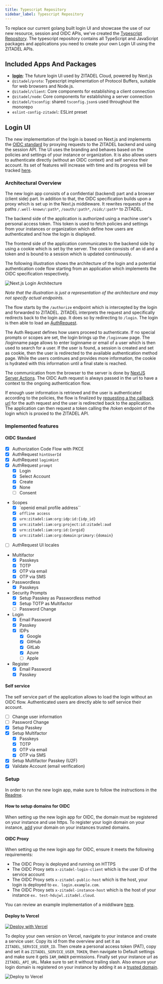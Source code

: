 ```yaml
---
title: Typescript Repository
sidebar_label: Typescript Repository
---
```


To replace our current golang built login UI and showcase the use of our new resource, session and OIDC APIs, we've created the [Typescript Repository](https://github.com/zitadel/typescript).
The typescript repository contains all TypeScript and JavaScript packages and applications you need to create your own Login UI using the ZITADEL APIs.

## Included Apps And Packages

- **[login](./typescript-repo#new-login-ui)**: The future login UI used by ZITADEL Cloud, powered by Next.js
- `@zitadel/proto`: Typescript implementation of Protocol Buffers, suitable for web browsers and Node.js.
- `@zitadel/client`: Core components for establishing a client connection
- `@zitadel/node`: Core components for establishing a server connection
- `@zitadel/tsconfig`: shared `tsconfig.json`s used throughout the monorepo
- `eslint-config-zitadel`: ESLint preset

## Login UI

The new implementation of the login is based on Next.js and implements the [OIDC standard](./oidc-standard) by proxying requests to the ZITADEL backend and using the session API.
The UI uses the branding and behaves based on the policies and settings of your instance or organization.
It is also allows users to authenticate directly (without an OIDC context) and self service their account.
Its set of features will increase with time and its progress will be tracked [here](./typescript-repo#implemented-features).

### Architectural Overview

The new login app consists of a confidential (backend) part and a browser (client side) part.
In addition to that, the OIDC specification builds upon a proxy which is set up in the Next.js middleware. It rewrites requests of the paths `/.well-known/:path*`, `/oauth/:path*`, `/oidc/:path*` to ZITADEL.

The backend side of the application is authorized using a machine user's personal access token.
This token is used to fetch policies and settings from your instances or organization which define how users are authenticated and how the login is displayed.

The frontend side of the application communicates to the backend side by using a cookie which is set by the server.
The cookie consists of an id and a token and is bound to a session which is updated continuously.

The following illustration shows the architecture of the login and a potential authentication code flow starting from an application which implements the OIDC specification respectively.

![Next.js Login Architecture](/img/typescript-login-architecture.png)

_Note that the illustration is just a representation of the architecture and may not specify actual endpoints._

The flow starts by the `/authorize` endpoint which is intercepted by the login and forwarded to ZITADEL.
ZITADEL interprets the request and specifically redirects back to the login app.
It does so by redirecting to `/login`.
The login is then able to load an [AuthRequest](/docs/apis/resources/oidc_service_v2/oidc-service-get-auth-request#get-oidc-auth-request-details).

The Auth Request defines how users proceed to authenticate. If no special prompts or scopes are set, the login brings up the `/loginname` page.
The /loginname page allows to enter loginname or email of a user which is then used to search for a user.
If the user is found, a session is created and set as cookie, then the user is redirected to the available authentication method page.
While the users continues and provides more information, the cookie is hydrated with this information until a final state is reached.

The communication from the browser to the server is done by [NextJS Server Actions](https://nextjs.org/docs/app/building-your-application/data-fetching/server-actions-and-mutations).
The OIDC Auth request is always passed in the url to have a context to the ongoing authentication flow.

If enough user information is retrieved and the user is authenticated according to the policies, the flow is finalized by [requesting a the callback url](/docs/apis/resources/oidc_service_v2/oidc-service-create-callback) for the auth request and the user is redirected back to the application.
The application can then request a token calling the /token endpoint of the login which is proxied to the ZITADEL API.

### Implemented features

#### OIDC Standard

- [x] Authorization Code Flow with PKCE
- [x] AuthRequest `hintUserId`
- [x] AuthRequest `loginHint`
- [x] AuthRequest `prompt`
  - [x] Login
  - [x] Select Account
  - [x] Create
  - [x] None
  - [ ] Consent
- Scopes
  - [x] `openid email profile address``
  - [x] `offline access`
  - [x] `urn:zitadel:iam:org:idp:id:{idp_id}`
  - [x] `urn:zitadel:iam:org:project:id:zitadel:aud`
  - [x] `urn:zitadel:iam:org:id:{orgid}`
  - [x] `urn:zitadel:iam:org:domain:primary:{domain}`
- [ ] AuthRequest UI locales
- Multifactor
  - [x] Passkeys
  - [x] TOTP
  - [x] OTP via email
  - [x] OTP via SMS
- Passwordless
  - [x] Passkeys
- Security Prompts
  - [x] Setup Passkey as Passwordless method
  - [x] Setup TOTP as Multifactor
  - [ ] Password Change
- Login
  - [x] Email Password
  - [x] Passkey
  - [x] IDPs
    - [x] Google
    - [x] GitHub
    - [x] GitLab
    - [x] Azure
    - [ ] Apple
- Register
  - [x] Email Password
  - [x] Passkey

#### Self service

The self service part of the application allows to load the login without an OIDC flow.
Authenticated users are directly able to self service their account.

- [ ] Change user information
- [ ] Password Change
- [x] Setup Passkey
- [x] Setup Multifactor
  - [x] Passkeys
  - [x] TOTP
  - [x] OTP via email
  - [x] OTP via SMS
- [x] Setup Multifactor Passkey (U2F)
- [x] Validate Account (email verification)

### Setup

In order to run the new login app, make sure to follow the instructions in the [Readme](https://github.com/zitadel/typescript/blob/main/README.md#run-login-ui).

#### How to setup domains for OIDC

When setting up the new login app for OIDC, the domain must be registered on your instance and use https.
To register your login domain on your instance, [add](/docs/apis/resources/admin/admin-service-add-instance-trusted-domain) your domain on your instances trusted domains.

#### OIDC Proxy

When setting up the new login app for OIDC, ensure it meets the following requirements:

- The OIDC Proxy is deployed and running on HTTPS
- The OIDC Proxy sets `x-zitadel-login-client` which is the user ID of the service account
- The OIDC Proxy sets `x-zitadel-public-host` which is the host, your login is deployed to `ex. login.example.com`.
- The OIDC Proxy sets `x-zitadel-instance-host` which is the host of your instance `ex. test-hdujwl.zitadel.cloud`.

You can review an example implementation of a middlware [here](https://github.com/zitadel/typescript/blob/main/apps/login/src/middleware.ts).

#### Deploy to Vercel

[![Deploy with Vercel](https://vercel.com/button)](https://vercel.com/new/clone?repository-url=https%3A%2F%2Fgithub.com%2Fzitadel%2Ftypescript&env=ZITADEL_API_URL,ZITADEL_SERVICE_USER_ID,ZITADEL_SERVICE_USER_TOKEN&root-directory=apps/login&envDescription=Setup%20a%20service%20account%20with%20IAM_OWNER%20membership%20on%20your%20instance%20and%20provide%20its%20id%20and%20personal%20access%20token.&project-name=zitadel-login&repository-name=zitadel-login)

To deploy your own version on Vercel, navigate to your instance and create a service user.
Copy its id from the overview and set it as `ZITADEL_SERVICE_USER_ID`.
Then create a personal access token (PAT), copy and set it as `ZITADEL_SERVICE_USER_TOKEN`, then navigate to Default settings and make sure it gets `IAM_OWNER` permissions.
Finally set your instance url as `ZITADEL_API_URL`. Make sure to set it without trailing slash.
Also ensure your login domain is registered on your instance by adding it as a [trusted domain](/docs/apis/resources/admin/admin-service-add-instance-trusted-domain).

![Deploy to Vercel](/img/deploy-to-vercel.png)
